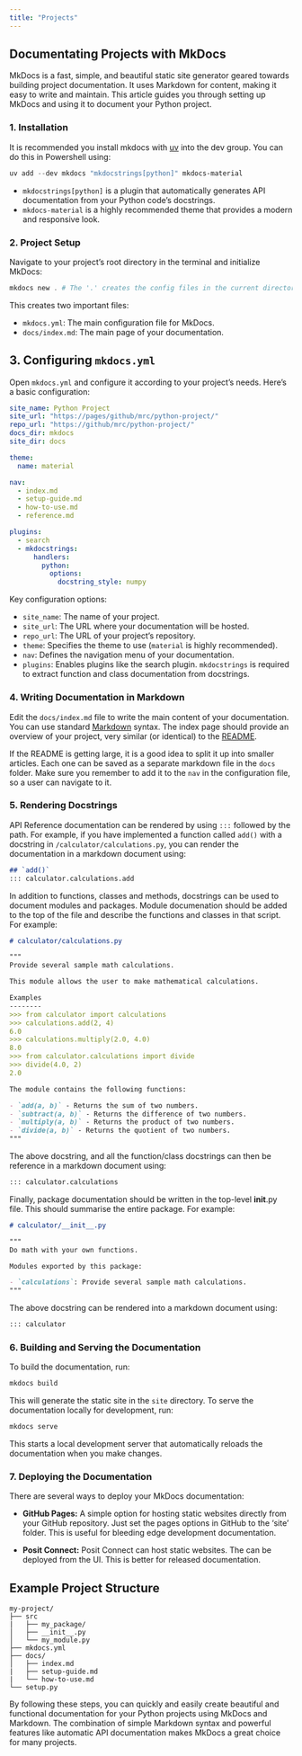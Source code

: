 ```yaml
---
title: "Projects"
---
```


## Documentating Projects with MkDocs

MkDocs is a fast, simple, and beautiful static site generator geared towards building
project documentation. It uses Markdown for content, making it easy to write and maintain.
This article guides you through setting up MkDocs and using it to document your Python
project.

### 1. Installation

It is recommended you install mkdocs with
[uv](../reproducibility/project-management/uv.qmd) into the dev group. You can do this in
Powershell using:

```Powershell
uv add --dev mkdocs "mkdocstrings[python]" mkdocs-material
```

- `mkdocstrings[python]` is a plugin that automatically generates API documentation from
  your Python code's docstrings.
- `mkdocs-material` is a highly recommended theme that provides a modern and responsive
    look.

### 2. Project Setup

Navigate to your project's root directory in the terminal and initialize MkDocs:

```Powershell
mkdocs new . # The '.' creates the config files in the current directory
```

This creates two important files:

*   `mkdocs.yml`: The main configuration file for MkDocs.
*   `docs/index.md`: The main page of your documentation.

## 3. Configuring `mkdocs.yml`

Open `mkdocs.yml` and configure it according to your project's needs. Here's a basic
configuration:

```yaml
site_name: Python Project
site_url: "https://pages/github/mrc/python-project/"
repo_url: "https://github/mrc/python-project/"
docs_dir: mkdocs
site_dir: docs

theme:
  name: material

nav:
  - index.md
  - setup-guide.md
  - how-to-use.md
  - reference.md

plugins:
  - search
  - mkdocstrings:
      handlers:
        python:
          options:
            docstring_style: numpy
```

Key configuration options:

*   `site_name`: The name of your project.
*   `site_url`: The URL where your documentation will be hosted.
*   `repo_url`: The URL of your project's repository.
*   `theme`: Specifies the theme to use (`material` is highly recommended).
*   `nav`: Defines the navigation menu of your documentation.
*   `plugins`: Enables plugins like the search plugin. `mkdocstrings` is required to
    extract function and class documentation from docstrings.

### 4. Writing Documentation in Markdown

Edit the `docs/index.md` file to write the main content of your documentation. You can use
standard [Markdown](markdown.qmd) syntax. The index page should provide an overview of
your project, very similar (or identical) to the [README](readme.qmd).

If the README is getting large, it is a good idea to split it up into smaller articles.
Each one can be saved as a separate markdown file in the `docs` folder. Make sure you
remember to add it to the `nav` in the configuration file, so a user can navigate to it.

### 5. Rendering Docstrings

API Reference documentation can be rendered by using `:::` followed by the path. For
example, if you have implemented a function called `add()` with a docstring in
`/calculator/calculations.py`, you can render the documentation in a markdown document
using:

```markdown
## `add()`
::: calculator.calculations.add
```

In addition to functions, classes and methods, docstrings can be used to document modules
and packages. Module documenation should be added to the top of the file and describe the
functions and classes in that script. For example:

```markdown
# calculator/calculations.py

"""
Provide several sample math calculations.

This module allows the user to make mathematical calculations.

Examples
--------
>>> from calculator import calculations
>>> calculations.add(2, 4)
6.0
>>> calculations.multiply(2.0, 4.0)
8.0
>>> from calculator.calculations import divide
>>> divide(4.0, 2)
2.0

The module contains the following functions:

- `add(a, b)` - Returns the sum of two numbers.
- `subtract(a, b)` - Returns the difference of two numbers.
- `multiply(a, b)` - Returns the product of two numbers.
- `divide(a, b)` - Returns the quotient of two numbers.
"""
```

The above docstring, and all the function/class docstrings can then be reference in a
markdown document using:

```markdown
::: calculator.calculations
```

Finally, package documentation should be written in the top-level __init__.py file. This
should summarise the entire package. For example:

```markdown
# calculator/__init__.py

"""
Do math with your own functions.

Modules exported by this package:

- `calculations`: Provide several sample math calculations.
"""
```

The above docstring can be rendered into a markdown document using:

```markdown
::: calculator
```

### 6. Building and Serving the Documentation

To build the documentation, run:

```Powershell
mkdocs build
```

This will generate the static site in the `site` directory. To serve the documentation
locally for development, run:

```Powershell
mkdocs serve
```

This starts a local development server that automatically reloads the documentation when
you make changes.

### 7. Deploying the Documentation

There are several ways to deploy your MkDocs documentation:

*   **GitHub Pages:** A simple option for hosting static websites directly from your
    GitHub repository. Just set the pages options in GitHub to the 'site' folder. This is
    useful for bleeding edge development documentation.

*   **Posit Connect:** Posit Connect can host static websites. The can be deployed from
    the UI. This is better for released documentation.

## Example Project Structure

```
my-project/
├── src
|   ├── my_package/
│   ├── __init__.py
│   └── my_module.py
├── mkdocs.yml
├── docs/
│   ├── index.md
|   ├── setup-guide.md
|   └── how-to-use.md
└── setup.py
```

By following these steps, you can quickly and easily create beautiful and functional
documentation for your Python projects using MkDocs and Markdown. The combination of
simple Markdown syntax and powerful features like automatic API documentation makes MkDocs
a great choice for many projects.
